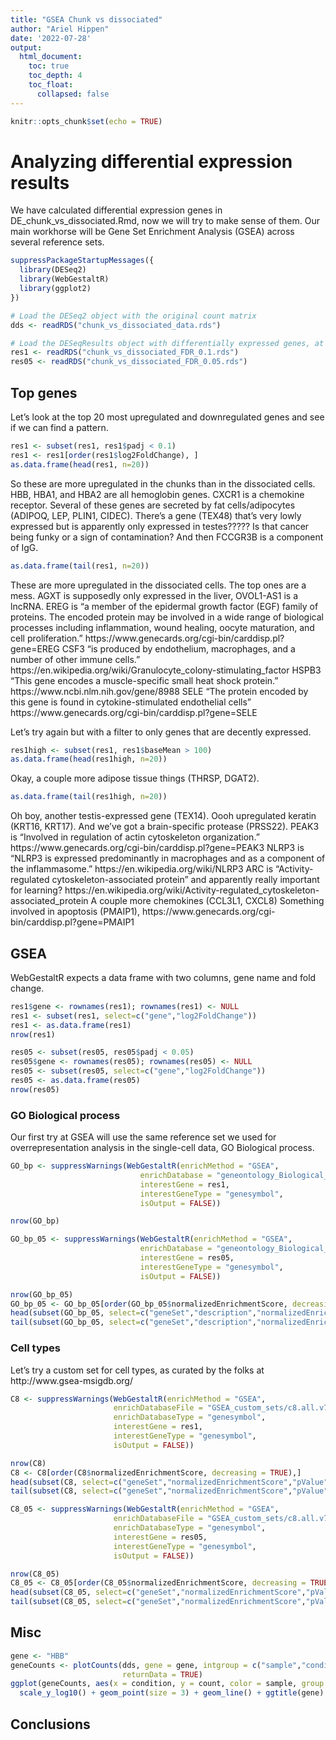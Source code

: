 ```yaml
---
title: "GSEA Chunk vs dissociated"
author: "Ariel Hippen"
date: '2022-07-28'
output: 
  html_document:
    toc: true
    toc_depth: 4
    toc_float:
      collapsed: false
---
```


```r
knitr::opts_chunk$set(echo = TRUE)
```

# Analyzing differential expression results

We have calculated differential expression genes in DE_chunk_vs_dissociated.Rmd, now we will try to make sense of them. Our main workhorse will be Gene Set Enrichment Analysis (GSEA) across several reference sets.

```r
suppressPackageStartupMessages({
  library(DESeq2)
  library(WebGestaltR)
  library(ggplot2)
})
```

```r
# Load the DESeq2 object with the original count matrix
dds <- readRDS("chunk_vs_dissociated_data.rds")

# Load the DESeqResults object with differentially expressed genes, at FDR 0.1 and 0.05
res1 <- readRDS("chunk_vs_dissociated_FDR_0.1.rds")
res05 <- readRDS("chunk_vs_dissociated_FDR_0.05.rds")
```

## Top genes

Let's look at the top 20 most upregulated and downregulated genes and see if we can find a pattern.

```r
res1 <- subset(res1, res1$padj < 0.1)
res1 <- res1[order(res1$log2FoldChange), ]
as.data.frame(head(res1, n=20))
```
So these are more upregulated in the chunks than in the dissociated cells. HBB, HBA1, and HBA2 are all hemoglobin genes. CXCR1 is a chemokine receptor. Several of these genes are secreted by fat cells/adipocytes (ADIPOQ, LEP, PLIN1, CIDEC). There's a gene (TEX48) that's very lowly expressed but is apparently only expressed in testes????? Is that cancer being funky or a sign of contamination? And then FCCGR3B is a component of IgG.

```r
as.data.frame(tail(res1, n=20))
```
These are more upregulated in the dissociated cells. The top ones are a mess. AGXT is supposedly only expressed in the liver, OVOL1-AS1 is a lncRNA.
EREG is "a member of the epidermal growth factor (EGF) family of proteins. The encoded protein may be involved in a wide range of biological processes including inflammation, wound healing, oocyte maturation, and cell proliferation." https://www.genecards.org/cgi-bin/carddisp.pl?gene=EREG
CSF3 "is produced by endothelium, macrophages, and a number of other immune cells." https://en.wikipedia.org/wiki/Granulocyte_colony-stimulating_factor
HSPB3 "This gene encodes a muscle-specific small heat shock protein." https://www.ncbi.nlm.nih.gov/gene/8988
SELE "The protein encoded by this gene is found in cytokine-stimulated endothelial cells" https://www.genecards.org/cgi-bin/carddisp.pl?gene=SELE

Let's try again but with a filter to only genes that are decently expressed.

```r
res1high <- subset(res1, res1$baseMean > 100)
as.data.frame(head(res1high, n=20))
```

Okay, a couple more adipose tissue things (THRSP, DGAT2).

```r
as.data.frame(tail(res1high, n=20))
```

Oh boy, another testis-expressed gene (TEX14). Oooh upregulated keratin (KRT16, KRT17). And we've got a brain-specific protease (PRSS22).
PEAK3 is "Involved in regulation of actin cytoskeleton organization." https://www.genecards.org/cgi-bin/carddisp.pl?gene=PEAK3
NLRP3 is "NLRP3 is expressed predominantly in macrophages and as a component of the inflammasome." https://en.wikipedia.org/wiki/NLRP3
ARC is "Activity-regulated cytoskeleton-associated protein" and apparently really important for learning? https://en.wikipedia.org/wiki/Activity-regulated_cytoskeleton-associated_protein
A couple more chemokines (CCL3L1, CXCL8)
Something involved in apoptosis (PMAIP1), https://www.genecards.org/cgi-bin/carddisp.pl?gene=PMAIP1


## GSEA

WebGestaltR expects a data frame with two columns, gene name and fold change.

```r
res1$gene <- rownames(res1); rownames(res1) <- NULL
res1 <- subset(res1, select=c("gene","log2FoldChange"))
res1 <- as.data.frame(res1)
nrow(res1)

res05 <- subset(res05, res05$padj < 0.05)
res05$gene <- rownames(res05); rownames(res05) <- NULL
res05 <- subset(res05, select=c("gene","log2FoldChange"))
res05 <- as.data.frame(res05)
nrow(res05)
```
### GO Biological process

Our first try at GSEA will use the same reference set we used for overrepresentation analysis in the single-cell data, GO Biological process.

```r
GO_bp <- suppressWarnings(WebGestaltR(enrichMethod = "GSEA",
                             enrichDatabase = "geneontology_Biological_Process_noRedundant",
                             interestGene = res1,
                             interestGeneType = "genesymbol",
                             isOutput = FALSE))

nrow(GO_bp)

```

```r
GO_bp_05 <- suppressWarnings(WebGestaltR(enrichMethod = "GSEA",
                             enrichDatabase = "geneontology_Biological_Process_noRedundant",
                             interestGene = res05,
                             interestGeneType = "genesymbol",
                             isOutput = FALSE))

nrow(GO_bp_05)
GO_bp_05 <- GO_bp_05[order(GO_bp_05$normalizedEnrichmentScore, decreasing = TRUE),]
head(subset(GO_bp_05, select=c("geneSet","description","normalizedEnrichmentScore","pValue","FDR","size")))
tail(subset(GO_bp_05, select=c("geneSet","description","normalizedEnrichmentScore","pValue","FDR","size")))
```

### Cell types

Let's try a custom set for cell types, as curated by the folks at http://www.gsea-msigdb.org/

```r
C8 <- suppressWarnings(WebGestaltR(enrichMethod = "GSEA",
                       enrichDatabaseFile = "GSEA_custom_sets/c8.all.v7.5.1.symbols.gmt",
                       enrichDatabaseType = "genesymbol",
                       interestGene = res1,
                       interestGeneType = "genesymbol",
                       isOutput = FALSE))

nrow(C8)
C8 <- C8[order(C8$normalizedEnrichmentScore, decreasing = TRUE),]
head(subset(C8, select=c("geneSet","normalizedEnrichmentScore","pValue","FDR","size")))
tail(subset(C8, select=c("geneSet","normalizedEnrichmentScore","pValue","FDR","size")))
```

```r
C8_05 <- suppressWarnings(WebGestaltR(enrichMethod = "GSEA",
                       enrichDatabaseFile = "GSEA_custom_sets/c8.all.v7.5.1.symbols.gmt",
                       enrichDatabaseType = "genesymbol",
                       interestGene = res05,
                       interestGeneType = "genesymbol",
                       isOutput = FALSE))

nrow(C8_05)
C8_05 <- C8_05[order(C8_05$normalizedEnrichmentScore, decreasing = TRUE),]
head(subset(C8_05, select=c("geneSet","normalizedEnrichmentScore","pValue","FDR","size")))
tail(subset(C8_05, select=c("geneSet","normalizedEnrichmentScore","pValue","FDR","size")))
```

## Misc

```r
gene <- "HBB"
geneCounts <- plotCounts(dds, gene = gene, intgroup = c("sample","condition"),
                         returnData = TRUE)
ggplot(geneCounts, aes(x = condition, y = count, color = sample, group = sample)) +
  scale_y_log10() + geom_point(size = 3) + geom_line() + ggtitle(gene)

```

## Conclusions
